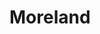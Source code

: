
# Moreland

<ProjectDetails
  region="Westerlands"
  house="House Moreland"
  type="Castle"
  status="Not Started"
  warp="/warp moreland"
  projectLead=""
  dateStarted="Invalid Date"
  dateCompleted="Invalid Date"
/>
